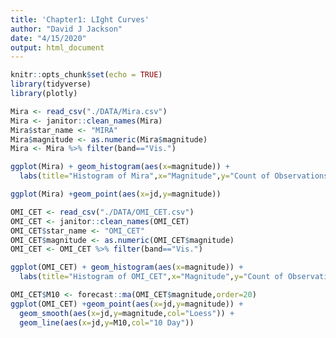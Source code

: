 ```yaml
---
title: 'Chapter1: LIght Curves'
author: "David J Jackson"
date: "4/15/2020"
output: html_document
---
```


```r
knitr::opts_chunk$set(echo = TRUE)
library(tidyverse)
library(plotly)
```
```r
Mira <- read_csv("./DATA/Mira.csv")
Mira <- janitor::clean_names(Mira)
Mira$star_name <- "MIRA"
Mira$magnitude <- as.numeric(Mira$magnitude)
Mira <- Mira %>% filter(band=="Vis.")
```
```r
ggplot(Mira) + geom_histogram(aes(x=magnitude)) +
  labs(title="Histogram of Mira",x="Magnitude",y="Count of Observations")
```
```r
ggplot(Mira) +geom_point(aes(x=jd,y=magnitude))
```

```r
OMI_CET <- read_csv("./DATA/OMI_CET.csv")
OMI_CET <- janitor::clean_names(OMI_CET)
OMI_CET$star_name <- "OMI_CET"
OMI_CET$magnitude <- as.numeric(OMI_CET$magnitude)
OMI_CET <- OMI_CET %>% filter(band=="Vis.")
```
```r
ggplot(OMI_CET) + geom_histogram(aes(x=magnitude)) +
  labs(title="Histogram of OMI_CET",x="Magnitude",y="Count of Observations")
```
```r
OMI_CET$M10 <- forecast::ma(OMI_CET$magnitude,order=20)
ggplot(OMI_CET) +geom_point(aes(x=jd,y=magnitude)) +
  geom_smooth(aes(x=jd,y=magnitude,col="Loess")) +
  geom_line(aes(x=jd,y=M10,col="10 Day"))
```



